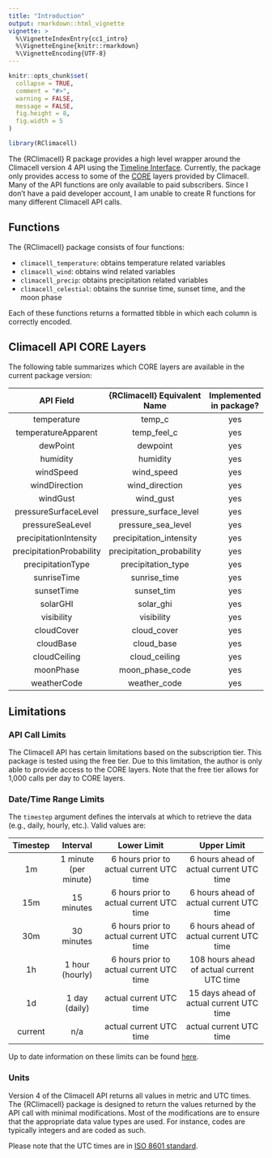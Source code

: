 ```yaml
---
title: "Introduction"
output: rmarkdown::html_vignette
vignette: >
  %\VignetteIndexEntry{cc1_intro}
  %\VignetteEngine{knitr::rmarkdown}
  %\VignetteEncoding{UTF-8}
---
```


```r
knitr::opts_chunk$set(
  collapse = TRUE,
  comment = "#>",
  warning = FALSE,
  message = FALSE,
  fig.height = 8,
  fig.width = 5
)
```

```r
library(RClimacell)
```

The {RClimacell} R package provides a high level wrapper around the Climacell version 4 API using the [Timeline Interface](https://docs.climacell.co/reference/timeline-overview). Currently, the package only provides access to some of the [CORE](https://docs.climacell.co/reference/data-layers-core) layers provided by Climacell. Many of the API functions are only available to paid subscribers. Since I don't have a paid developer account, I am unable to create R functions for many different Climacell API calls.

## Functions

The {RClimacell} package consists of four functions:

- `climacell_temperature`: obtains temperature related variables
- `climacell_wind`: obtains wind related variables
- `climacell_precip`: obtains precipitation related variables
- `climacell_celestial`: obtains the sunrise time, sunset time, and the moon phase

Each of these functions returns a formatted tibble in which each column is correctly encoded.

## Climacell API CORE Layers

The following table summarizes which CORE layers are available in the current package version:

|         API Field        | {RClimacell} Equivalent Name | Implemented in package? |     Part of Function      |
|:------------------------:|:----------------------------:|:-----------------------:|:-------------------------:|
| temperature              | temp_c                       | yes                     | `climacell_temperature()` |
| temperatureApparent      | temp_feel_c                  | yes                     | `climacell_temperature()` |
| dewPoint                 | dewpoint                     | yes                     | `climacell_temperature()` |
| humidity                 | humidity                     | yes                     | `climacell_temperature()` |
| windSpeed                | wind_speed                   | yes                     | `climacell_wind()`        |
| windDirection            | wind_direction               | yes                     | `climacell_wind()`        |
| windGust                 | wind_gust                    | yes                     | `climacell_wind()`        |
| pressureSurfaceLevel     | pressure_surface_level       | yes                     | `climacell_precip()`      |
| pressureSeaLevel         | pressure_sea_level           | yes                     | `climacell_precip()`      |
| precipitationIntensity   | precipitation_intensity      | yes                     | `climacell_precip()`      |
| precipitationProbability | precipitation_probability    | yes                     | `climacell_precip()`      |
| precipitationType        | precipitation_type           | yes                     | `climacell_precip()`      |
| sunriseTime              | sunrise_time                 | yes                     | `climcell_celestial()`    |
| sunsetTime               | sunset_tim                   | yes                     | `climcell_celestial()`    |
| solarGHI                 | solar_ghi                    | yes                     | `climacell_precip()`      |
| visibility               | visibility                   | yes                     | `climacell_precip()`      |
| cloudCover               | cloud_cover                  | yes                     | `climacell_precip()`      |
| cloudBase                | cloud_base                   | yes                     | `climacell_precip()`      |
| cloudCeiling             | cloud_ceiling                | yes                     | `climacell_precip()`      |
| moonPhase                | moon_phase_code              | yes                     | `climcell_celestial()`    |
| weatherCode              | weather_code                 | yes                     | `climacell_precip()`      |

## Limitations

### API Call Limits

The Climacell API has certain limitations based on the subscription tier. This package is tested using the free tier. Due to this limitation, the author is only able to provide access to the CORE layers. Note that the free tier allows for 1,000 calls per day to CORE layers.

### Date/Time Range Limits

The `timestep` argument defines the intervals at which to retrieve the data (e.g., daily, hourly, etc.). Valid values are:

| Timestep |        Interval       |                Lower Limit               |                 Upper Limit                |
|:--------:|:---------------------:|:----------------------------------------:|:------------------------------------------:|
|    1m    | 1 minute (per minute) | 6 hours prior to actual current UTC time |  6 hours ahead of actual current UTC time  |
|    15m   |       15 minutes      | 6 hours prior to actual current UTC time |  6 hours ahead of actual current UTC time  |
|    30m   |       30 minutes      | 6 hours prior to actual current UTC time |  6 hours ahead of actual current UTC time  |
|    1h    |    1 hour (hourly)    | 6 hours prior to actual current UTC time | 108 hours ahead of actual current UTC time |
|    1d    |     1 day (daily)     |          actual current UTC time         |  15 days ahead of actual current UTC time  |
|  current |          n/a          |          actual current UTC time         |           actual current UTC time          |

Up to date information on these limits can be found [here](https://docs.climacell.co/reference/data-layers-overview).

### Units

Version 4 of the Climacell API returns all values in metric and UTC times. The {RClimacell} package is designed to return the values returned by the API call with minimal modifications. Most of the modifications are to ensure that the appropriate data value types are used. For instance, codes are typically integers and are coded as such.

Please note that the UTC times are in [ISO 8601 standard](https://en.wikipedia.org/wiki/ISO_8601).
